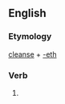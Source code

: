 ==English==

===Etymology===
[[cleanse]] + [[-eth]]

===Verb===
{{infl|en|verb form}}

# {{archaic third-person singular of|cleanse}}